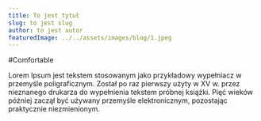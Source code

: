 ```yaml
---
title: To jest tytuł
slug: to jest slug
author: to jest autor
featuredImage: ../../assets/images/blog/1.jpeg
---
```


#Comfortable

Lorem Ipsum jest tekstem stosowanym jako przykładowy wypełniacz w przemyśle poligraficznym. Został po raz pierwszy użyty w XV w. przez nieznanego drukarza do wypełnienia tekstem próbnej książki. Pięć wieków później zaczął być używany przemyśle elektronicznym, pozostając praktycznie niezmienionym.